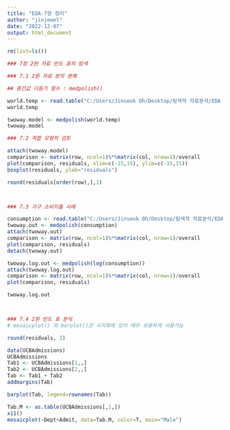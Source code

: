 ---
title: "EDA-7장 정리"
author: "jinjewel"
date: "2022-12-07"
output: html_document
---


```{r cars}

rm(list=ls())

### 7장 2원 자료 빈도 표의 탐색

### 7.1 2원 자료 분의 분해 

## 중간값 다듬기 힘수 : medpolish()

world.temp <- read.table("C:/Users/Jinseok Oh/Desktop/탐색적 자료분석/EDA 데이터 자료/WorldTemperature_Mean.txt",header=T)
world.temp

twoway.model <- medpolish(world.temp)
twoway.model

### 7.2 적합 모형의 검토

attach(twoway.model)
comparison <- matrix(row, ncol=1)%*%matrix(col, nrow=1)/overall
plot(comparison, residuals, xlim=c(-15,15), ylim=c(-15,15))
boxplot(residuals, ylab="residuals")

round(residuals[order(row),],1)



### 7.3 가구 소비지출 사례

consumption <- read.table("C:/Users/Jinseok Oh/Desktop/탐색적 자료분석/EDA 데이터 자료/household.txt",header=T, fileEncoding = "euc-kr")
twoway.out <- medpolish(consumption)
attach(twoway.out)
comparison <- matrix(row, ncol=1)%*%matrix(col, nrow=1)/overall
plot(comparison, residuals)
detach(twoway.out)

twoway.log.out <- medpolish(log(consumption))
attach(twoway.log.out)
comparison <- matrix(row, ncol=1)%*%matrix(col, nrow=1)/overall
plot(comparison, residuals)

twoway.log.out



### 7.4 2원 빈도 표 분석
# mosaicplot() 와 barplot()은 시각화에 있어 매우 유용하게 사용가능

round(residuals, 2)

data(UCBAdmissions)
UCBAdmissions
Tab1 <- UCBAdmissions[1,,]
Tab2 <- UCBAdmissions[2,,]
Tab <- Tab1 + Tab2
addmargins(Tab)

barplot(Tab, legend=rownames(Tab))

Tab.M <- as.table(UCBAdmissions[,1,])
x11()
mosaicplot(~Dept+Admit, data=Tab.M, color=T, main="Male")

```


